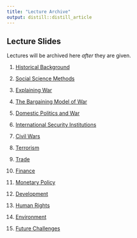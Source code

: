 ---
title: "Lecture Archive"
output: distill::distill_article
---



## Lecture Slides

Lectures will be archived here *after* they are given.

1. [Historical Background](lectures/polsc145-historical-background.html)

2. [Social Science Methods](lectures/polsc145-social-science.html)

3. [Explaining War](lectures/polsc145-explaining-war.html)

4. [The Bargaining Model of War](lectures/polsc145-bargaining-model.html)

5. [Domestic Politics and War](lectures/polsc145-domestic-politics-war.html)

6. [International Security Institutions](lectures/polsc145-alliances.html)

7. [Civil Wars](lectures/polsc145-civil-wars.html)

8. [Terrorism](lectures/polsc145-terrorism.html)

9. [Trade](lectures/polsc145-trade.html)

10. [Finance](lectures/polsc145-finance.html)

11. [Monetary Policy](lectures/polsc145-monetary-policy.html)

12. [Development](lectures/polsc145-development.html)

13. [Human Rights](lectures/polsc145-human-rights.html)

14. [Environment](lectures/polsc145-environment.html)

15. [Future Challenges](lectures/polsc145-future-challenges.html)